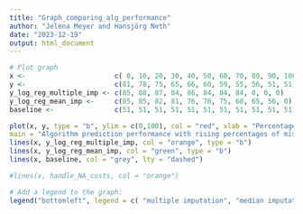 ```yaml
---
title: "Graph_comparing_alg_performance"
author: "Jelena Meyer and Hansjörg Neth"
date: "2023-12-19"
output: html_document
---
```



```r
# Plot graph
x <-                      c( 0, 10, 20, 30, 40, 50, 60, 70, 80, 90, 100)
y <-                      c(81, 78, 75, 65, 66, 60, 59, 55, 56, 51, 51)
y_log_reg_multiple_imp <- c(85, 88, 87, 84, 86, 84, 84, 84, 0, 0, 0)
y_log_reg_mean_imp <-     c(85, 85, 82, 81, 76, 76, 75, 68, 65, 56, 0)
baseline <-               c(51, 51, 51, 51, 51, 51, 51, 51, 51, 51, 51)

plot(x, y, type = "b", ylim = c(0,100), col = "red", xlab = "Percentage of missing data", ylab = "Accuracy of predictions",
main = "Algorithm prediction performance with rising percentages of missings")
lines(x, y_log_reg_multiple_imp, col = "orange", type = "b")
lines(x, y_log_reg_mean_imp, col = "green", type = "b")
lines(x, baseline, col = "grey", lty = "dashed")

#lines(x, handle_NA_costs, col = "orange")

# Add a legend to the graph:
legend("bottomleft", legend = c( "multiple imputation", "median imputation", "FFTrees", "baseline"), col = c("orange", "green", "red", "grey"), lty = "solid")

```

